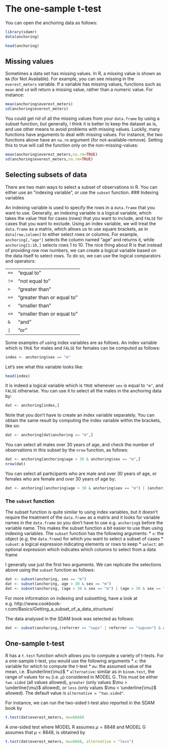 # The one-sample t-test

You can open the anchoring data as follows:
```r
library(sdamr)
data(anchoring)
```


```r
head(anchoring)
```

## Missing values

Sometimes a data set has missing values. In R, a missing value is shown as `NA` (for Not Available). For example, you can see missing in the `everest_meters` variable. If a variable has missing values, functions such as `mean` and `sd` will return a missing value, rather than a numeric value. For instance:
```r
mean(anchoring$everest_meters)
sd(anchoring$everest_meters)
```
You could get rid of all the missing values from your `data.frame` by using a subset function, but generally, I think it is better to keep the dataset as is, and use other means to avoid problems with missing values. Luckily, many functions have arguments to deal with missing values. For instance, the two functions above have an `na.rm` argument (for not-available-remove). Setting this to true will call the function only on the non-missing-values:
```r
mean(anchoring$everest_meters,na.rm=TRUE)
sd(anchoring$everest_meters,na.rm=TRUE)
```

## Selecting subsets of data

There are two main ways to select a subset of observations in R. You can either use an "indexing variable", or use the `subset` function. 
### Indexing variables

An indexing variable is used to specify the rows in a `data.frame` that you want to use. Generally, an indexing variable is a logical variable, which takes the value `TRUE` for cases (rows) that you want to include, and `FALSE` for cases that you want to exclude. Using an index variable, we will treat the `data.frame` as a matrix, which allows us to use square brackets, as in `data[row,column]` to either select rows or columns. For example, `anchoring[,"age"]` selects the column named "age" and returns it, while `anchoring[1:10,]` selects rows 1 to 10. The nice thing about R is that instead of providing row row numbers, we can create a logical variable based on the data itself to select rows. To do so, we can use the logical comparators and operators:

|       |               |
| ----- |-------------- |
|  `==` | "equal to"      |
|  `!=` | "not equal to"  |
|  `>`  | "greater than"  |
|  `>=` | "greater than or equal to" | 
|  `<`  | "smaller than"  | 
|  `<=` | "smaller than or equal to" |
|  `&`  | "and" |
| `|`   | "or"  |

Some examples of using index variables are as follows. An index variable which is `TRUE` for males and `FALSE` for females can be computed as follows:
```r
index <- anchoring$sex == "m"
```
Let's see what this variable looks like:
```r
head(index)
```
It is indeed a logical variable which is `TRUE`  whenever `sex` is equal to `"m"`, and `FALSE` otherwise. You can use it to select all the males in the anchoring data by:
```r
dat <- anchoring[index,]
```
Note that you don't have to create an index variable separately. You can obtain the same result by computing the index variable within the brackets, like so:
```r
dat <- anchoring[dat$anchoring == "m",]
```
You can select all males over 30 years of age, and check the number of observations in this subset by the `nrow` function, as follows:
```r
dat <- anchoring[anchoring$age > 30 & anchoring$sex == "m",]
nrow(dat)
```
You can select all participants who are male and over 30 years of age, or females who are female and over 30 years of age by:
```r
dat <- anchoring[(anchoring$age > 30 & anchoring$sex == "m") | (anchoring$age > 30 & anchoring$sex == "f"),]
```

### The `subset` function

The subset function is quite similar to using index variables, but it doesn't require the treatment of the `data.frame` as a matrix and it looks for variable names in the `data.frame` so you don't have to use e.g. `anchoring$` before the variable name. This makes the subset function a bit easier to use than using indexing variables. The `subset` function has the following arguments:
* `x`: the object (e.g. the `data.frame`) for which you want to select a subset of cases
* `subset`: a logical expression indicating elements or rows to keep
* `select`: an optional expression which indicates which columns to select from a data frame

I generally use just the first two arguments. We can replicate the selections above using the `subset` function as follows:
```r
dat <- subset(anchoring, sex == "m")
dat <- subset(anchoring, age > 30 & sex == "m")
dat <- subset(anchoring, (age > 30 & sex == "m") | (age > 30 & sex == "f"))
```

For more information on indexing and subsetting, have a look at e.g. http://www.cookbook-r.com/Basics/Getting_a_subset_of_a_data_structure/

The data analysed in the SDAM book was selected as follows:
```r
dat <- subset(anchoring,(referrer == "swps" | referrer == "swpson") & anchor == "low")
```

## One-sample t-test

R has a `t.test` function which allows you to compute a variety of t-tests. For a one-sample t-test, you would use the following arguments
* `x`: the variable for which to compute the t-test
* `mu`: the assumed value of the mean, i.e. $\underline{\mu}$
* `alternative`: similar as in `binom.test`, the range of values for `mu` (i.e. $\mu$) considered in MODEL G. This must be either `two.sided` (all values allowed), `greater` (only values $\mu > \underline{\mu}$ allowed), or `less` (only values $\mu < \underline{\mu}$ allowed). The default value is `alternative = "two.sided"`.

For instance, we can run the two-sided t-test also reported in the SDAM book by
```r
t.test(dat$everest_meters, mu=8848)
```

A one-sided test where MODEL R assumes $\mu = 8848$ and MODEL G assumes that $\mu < 8848$, is obtained by
```r
t.test(dat$everest_meters, mu=8848, alternative = "less")
```